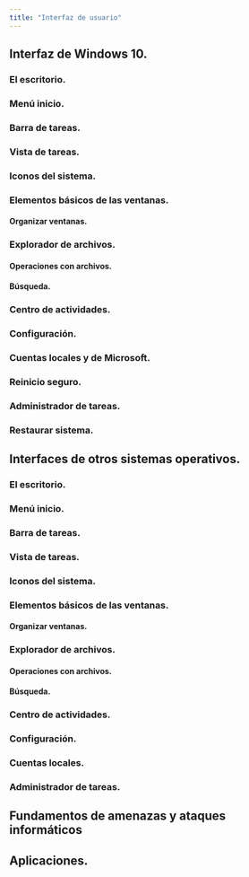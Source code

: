 ```yaml
---
title: "Interfaz de usuario"
---
```


## Interfaz de Windows 10.

### El escritorio.
### Menú inicio.
### Barra de tareas.
### Vista de tareas.
### Iconos del sistema.
### Elementos básicos de las ventanas.
#### Organizar ventanas.
### Explorador de archivos.
#### Operaciones con archivos.
#### Búsqueda.
### Centro de actividades.
### Configuración.
### Cuentas locales y de Microsoft.
### Reinicio seguro.
### Administrador de tareas.
### Restaurar sistema.

## Interfaces de otros sistemas operativos.

### El escritorio.
### Menú inicio.
### Barra de tareas.
### Vista de tareas.
### Iconos del sistema.
### Elementos básicos de las ventanas.
#### Organizar ventanas.
### Explorador de archivos.
#### Operaciones con archivos.
#### Búsqueda.
### Centro de actividades.
### Configuración.
### Cuentas locales.
### Administrador de tareas.

## Fundamentos de amenazas y ataques informáticos
### 
## Aplicaciones.
